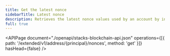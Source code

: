 ```yaml
---
title: Get the latest nonce
sidebarTitle: Latest nonce
description: Retrieves the latest nonce values used by an account by inspecting the mempool and anchored transactions.
full: true
---
```


<APIPage
  document="./openapi/stacks-blockchain-api.json"
  operations={[{ path: '/extended/v1/address/{principal}/nonces', method: 'get' }]}
  hasHead={false}
/>
